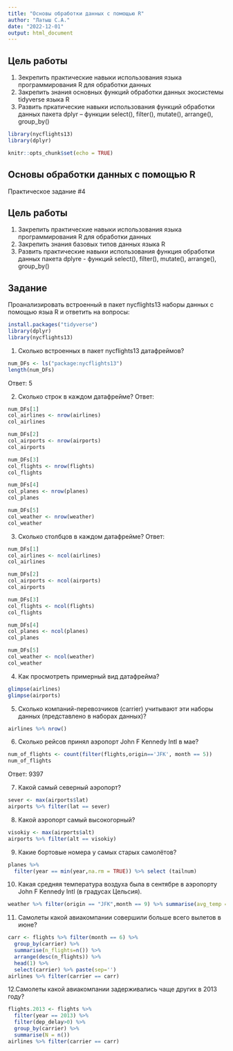 ---
title: "Основы обработки данных с помощью R"
author: "Латыш С.А."
date: "2022-12-01"
output: html_document
---

## Цель работы
1. Зекрепить практические навыки использования языка программирования R для обработки данных
2. Закрепить знания основных функций обработки данных экосистемы tidyverse языка R
3. Развить пркатические навыки использования функций обработки данных пакета dplyr – функции select(), filter(), mutate(), arrange(), group_by()


```{r}
library(nycflights13)
library(dplyr)
```


```{r setup, include=FALSE}
knitr::opts_chunk$set(echo = TRUE)
```

## Основы обработки данных с помощью R
Практическое задание #4

## Цель работы
1. Закрепить практические навыки использования языка программирования R для обработки данных
2. Закрепить знания базовых типов данных языка R
3. Развить практические навыки использования функция обработки данных пакета dplyre - функций select(), filter(), mutate(), arrange(), group_by()

## Задание
Проанализировать встроенный в пакет nycflights13 наборы данных с помощью языа R и ответить на вопросы:

```{r message=FALSE, warning=FALSE}
install.packages("tidyverse")
library(dplyr)
library(nycflights13)
```


1) Сколько встроенных в пакет nycflights13 датафреймов?
```{r}
num_DFs <- ls("package:nycflights13")
length(num_DFs)
```
Ответ: 5

2) Сколько строк в каждом датафрейме?
Ответ:
```{r}
num_DFs[1]
col_airlines <- nrow(airlines)
col_airlines

num_DFs[2]
col_airports <- nrow(airports)
col_airports

num_DFs[3]
col_flights <- nrow(flights)
col_flights

num_DFs[4]
col_planes <- nrow(planes)
col_planes

num_DFs[5]
col_weather <- nrow(weather)
col_weather
```

3) Сколько столбцов в каждом датафрейме?
Ответ:
```{r}
num_DFs[1]
col_airlines <- ncol(airlines)
col_airlines

num_DFs[2]
col_airports <- ncol(airports)
col_airports

num_DFs[3]
col_flights <- ncol(flights)
col_flights

num_DFs[4]
col_planes <- ncol(planes)
col_planes

num_DFs[5]
col_weather <- ncol(weather)
col_weather
```

4) Как просмотреть примерный вид датафрейма?
```{r}
glimpse(airlines)
glimpse(airports)
```

5) Сколько компаний-перевозчиков (carrier) учитывают эти наборы данных (представлено в наборах данных)?
```{r}
airlines %>% nrow()
```

6) Сколько рейсов принял аэропорт John F Kennedy Intl в мае?
```{r}
num_of_flights <- count(filter(flights,origin=='JFK', month == 5))
num_of_flights
```
Ответ: 9397

7. Какой самый северный аэропорт?
```{r}
sever <- max(airports$lat)
airports %>% filter(lat == sever)
```

8. Какой аэропорт самый высокогорный?
```{r}
visokiy <- max(airports$alt)
airports %>% filter(alt == visokiy)
```

9. Какие бортовые номера у самых старых самолётов?
```{r}
planes %>% 
  filter(year == min(year,na.rm = TRUE)) %>% select (tailnum)

```

10. Какая средняя температура воздуха была в сентябре в аэропорту John F Kennedy Intl (в градусах Цельсия).
```{r}
weather %>% filter(origin == "JFK",month == 9) %>% summarise(avg_temp = mean(5/9*(temp - 32), na.rm=TRUE))
```

11. Самолеты какой авиакомпании совершили больше всего вылетов в июне?
```{r}
carr <- flights %>% filter(month == 6) %>%
  group_by(carrier) %>% 
  summarise(n_flights=n()) %>% 
  arrange(desc(n_flights)) %>%
  head(1) %>%
  select(carrier) %>% paste(sep='')
airlines %>% filter(carrier == carr)
```

12.Самолеты какой авиакомпании задерживались чаще других в 2013 году?
```{r}
flights.2013 <- flights %>% 
  filter(year == 2013) %>%
  filter(dep_delay>0) %>%
  group_by(carrier) %>% 
  summarise(N = n())
airlines %>% filter(carrier == carr)
```














































